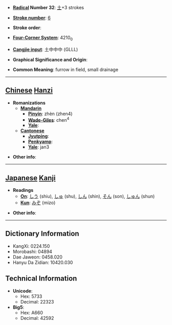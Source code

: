 * '''[[Wiktionary:Chinese radical index| Radical]] Number 32''': [[Wiktionary:Chinese radical index 土|土]]+3 strokes

* '''[[Wiktionary:Chinese total strokes index|Stroke number]]''': [[Wiktionary:Chinese total strokes index 6|6]]

* '''Stroke order''': 

* '''[[Wiktionary:Chinese four corner index|Four-Corner System]]''': 4210<sub>0</sub>

* '''[[Wiktionary:Chinese Cangjie index|Cangjie input]]''': 土中中中 (GLLL)

* '''Graphical Significance and Origin''': 

* '''Common Meaning''': furrow in field, small drainage

----

== [[Chinese]] [[Hanzi]] ==

* '''Romanizations'''
** '''[[Mandarin]]'''
*** '''[[Pinyin]]''': zhèn (zhen4)
*** '''[[Wade-Giles]]''': chen<sup>4</sup>
*** '''[[Yale]]''': 
** '''[[Cantonese]]'''
*** '''[[Jyutping]]''':
*** '''[[Penkyamp]]''': 
*** '''[[Yale]]''': jan3

* '''Other info''': 

----

== [[Japanese]] [[Kanji]] ==

* '''Readings'''
** '''[[On]]''': [[しう]] (shiu), [[しゅ]] (shu), [[しん]] (shin), [[そん]] (son), [[しゅん]] (shun)
** '''[[Kun]]''': [[みぞ]] (mizo)

* '''Other info''':  

----

== Dictionary Information ==

* KangXi: 0224.150
* Morobashi: 04894
* Dae Jaweon: 0458.020
* Hanyu Da Zidian: 10420.030

== Technical Information ==

* '''Unicode''':
** Hex: 5733
** Decimal: 22323
* '''Big5''':
** Hex: A660
** Decimal: 42592